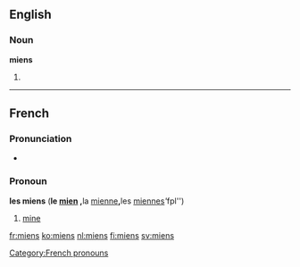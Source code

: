 ==English==

===Noun===
'''miens'''

# {{plural of|[[mien]]}}

----

==French==

===Pronunciation===
* {{IPA|/mjɛ̃/|lang=fr}}

===Pronoun===
'''les miens''' {{m|p}} ('''le [[mien]] {{m}}, '''la [[mienne]]''' {{f}}, '''les [[miennes]]''' ''fpl'')

# [[mine]]

[[Category:French pronouns]]

[[fr:miens]]
[[ko:miens]]
[[nl:miens]]
[[fi:miens]]
[[sv:miens]]